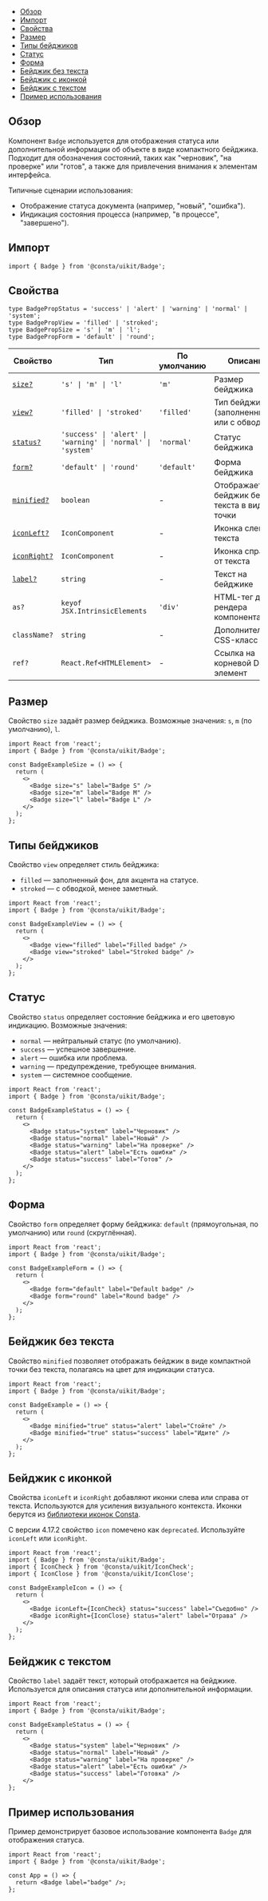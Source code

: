 

<MdxMenu>

- [Обзор](#обзор)
- [Импорт](#импорт)
- [Свойства](#свойства)
- [Размер](#размер)
- [Типы бейджиков](#типы-бейджиков)
- [Статус](#статус)
- [Форма](#форма)
- [Бейджик без текста](#бейджик-без-текста)
- [Бейджик с иконкой](#бейджик-с-иконкой)
- [Бейджик с текстом](#бейджик-с-текстом)
- [Пример использования](#пример)

</MdxMenu>

## Обзор

Компонент `Badge` используется для отображения статуса или дополнительной информации об объекте в виде компактного бейджика. Подходит для обозначения состояний, таких как "черновик", "на проверке" или "готов", а также для привлечения внимания к элементам интерфейса.

Типичные сценарии использования:

- Отображение статуса документа (например, "новый", "ошибка").
- Индикация состояния процесса (например, "в процессе", "завершено").

## Импорт

```tsx
import { Badge } from '@consta/uikit/Badge';
```

## Свойства

```tsx
type BadgePropStatus = 'success' | 'alert' | 'warning' | 'normal' | 'system';
type BadgePropView = 'filled' | 'stroked';
type BadgePropSize = 's' | 'm' | 'l';
type BadgePropForm = 'default' | 'round';
```

| Свойство                           | Тип                                                         | По умолчанию | Описание                                   |
| ---------------------------------- | ----------------------------------------------------------- | ------------ | ------------------------------------------ |
| [`size?`](#размер)                 | `'s' \| 'm' \| 'l'`                                         | `'m'`        | Размер бейджика                            |
| [`view?`](#типы-бейджиков)         | `'filled' \| 'stroked'`                                     | `'filled'`   | Тип бейджика (заполненный или с обводкой)  |
| [`status?`](#статус)               | `'success' \| 'alert' \| 'warning' \| 'normal' \| 'system'` | `'normal'`   | Статус бейджика                            |
| [`form?`](#форма)                  | `'default' \| 'round'`                                      | `'default'`  | Форма бейджика                             |
| [`minified?`](#бейджик-без-текста) | `boolean`                                                   | -            | Отображает бейджик без текста в виде точки |
| [`iconLeft?`](#бейджик-с-иконкой)  | `IconComponent`                                             | -            | Иконка слева от текста                     |
| [`iconRight?`](#бейджик-с-иконкой) | `IconComponent`                                             | -            | Иконка справа от текста                    |
| [`label?`](#бейджик-с-текстом)     | `string`                                                    | -            | Текст на бейджике                          |
| `as?`                              | `keyof JSX.IntrinsicElements`                               | `'div'`      | HTML-тег для рендера компонента            |
| `className?`                       | `string`                                                    | -            | Дополнительный CSS-класс                   |
| `ref?`                             | `React.Ref<HTMLElement>`                                    | -            | Ссылка на корневой DOM-элемент             |

## Размер

Свойство `size` задаёт размер бейджика. Возможные значения: `s`, `m` (по умолчанию), `l`.

<MdxTabs>

<BadgeExampleSize />

```tsx
import React from 'react';
import { Badge } from '@consta/uikit/Badge';

const BadgeExampleSize = () => {
  return (
    <>
      <Badge size="s" label="Badge S" />
      <Badge size="m" label="Badge M" />
      <Badge size="l" label="Badge L" />
    </>
  );
};
```

</MdxTabs>

## Типы бейджиков

Свойство `view` определяет стиль бейджика:

- `filled` — заполненный фон, для акцента на статусе.
- `stroked` — с обводкой, менее заметный.

<MdxTabs>

<BadgeExampleView />

```tsx
import React from 'react';
import { Badge } from '@consta/uikit/Badge';

const BadgeExampleView = () => {
  return (
    <>
      <Badge view="filled" label="Filled badge" />
      <Badge view="stroked" label="Stroked badge" />
    </>
  );
};
```

</MdxTabs>

## Статус

Свойство `status` определяет состояние бейджика и его цветовую индикацию. Возможные значения:

- `normal` — нейтральный статус (по умолчанию).
- `success` — успешное завершение.
- `alert` — ошибка или проблема.
- `warning` — предупреждение, требующее внимания.
- `system` — системное сообщение.

<MdxTabs>

<BadgeExampleStatus />

```tsx
import React from 'react';
import { Badge } from '@consta/uikit/Badge';

const BadgeExampleStatus = () => {
  return (
    <>
      <Badge status="system" label="Черновик" />
      <Badge status="normal" label="Новый" />
      <Badge status="warning" label="На проверке" />
      <Badge status="alert" label="Есть ошибки" />
      <Badge status="success" label="Готов" />
    </>
  );
};
```

</MdxTabs>

## Форма

Свойство `form` определяет форму бейджика: `default` (прямоугольная, по умолчанию) или `round` (скруглённая).

<MdxTabs>

<BadgeExampleForm />

```tsx
import React from 'react';
import { Badge } from '@consta/uikit/Badge';

const BadgeExampleForm = () => {
  return (
    <>
      <Badge form="default" label="Default badge" />
      <Badge form="round" label="Round badge" />
    </>
  );
};
```

</MdxTabs>

## Бейджик без текста

Свойство `minified` позволяет отображать бейджик в виде компактной точки без текста, полагаясь на цвет для индикации статуса.

<MdxTabs>

<BadgeExampleMinified />

```tsx
import React from 'react';
import { Badge } from '@consta/uikit/Badge';

const BadgeExample = () => {
  return (
    <>
      <Badge minified="true" status="alert" label="Стойте" />
      <Badge minified="true" status="success" label="Идите" />
    </>
  );
};
```

</MdxTabs>

## Бейджик с иконкой

Свойства `iconLeft` и `iconRight` добавляют иконки слева или справа от текста. Используются для усиления визуального контекста. Иконки берутся из [библиотеки иконок Consta](##LIBS.LIB/lib:icons).

<MdxInformer status="warning">

С версии 4.17.2 свойство `icon` помечено как `deprecated`. Используйте `iconLeft` или `iconRight`.

</MdxInformer>

<MdxTabs>

<BadgeExampleIcon />

```tsx
import React from 'react';
import { Badge } from '@consta/uikit/Badge';
import { IconCheck } from '@consta/uikit/IconCheck';
import { IconClose } from '@consta/uikit/IconClose';

const BadgeExampleIcon = () => {
  return (
    <>
      <Badge iconLeft={IconCheck} status="success" label="Съедобно" />
      <Badge iconRight={IconClose} status="alert" label="Отрава" />
    </>
  );
};
```

</MdxTabs>

## Бейджик с текстом

Свойство `label` задаёт текст, который отображается на бейджике. Используется для описания статуса или дополнительной информации.

<MdxTabs>

<BadgeExampleStatus />

```tsx
import React from 'react';
import { Badge } from '@consta/uikit/Badge';

const BadgeExampleStatus = () => {
  return (
    <>
      <Badge status="system" label="Черновик" />
      <Badge status="normal" label="Новый" />
      <Badge status="warning" label="На проверке" />
      <Badge status="alert" label="Есть ошибки" />
      <Badge status="success" label="Готовка" />
    </>
};
```

</MdxTabs>

## Пример использования

Пример демонстрирует базовое использование компонента `Badge` для отображения статуса.

```tsx
import React from 'react';
import { Badge } from '@consta/uikit/Badge';

const App = () => {
  return <Badge label="badge" />;
};
```
